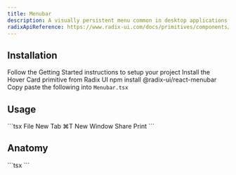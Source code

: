 ```yaml
---
title: Menubar
description: A visually persistent menu common in desktop applications that provides quick access to a consistent set of commands.
radixApiReference: https://www.radix-ui.com/docs/primitives/components/menubar#api-reference
---
```


<ComponentDemo name="Menubar" />

## <HeaderLink href="#installation">Installation</HeaderLink>

<Steps id="installation">

<Step className="inline-flex items-center gap-2 [&>p]:mt-0">
  Follow the
  <Link href={"/docs/getting-started"}>Getting Started</Link>
  instructions to setup your project
</Step>
<Step>Install the Hover Card primitive from Radix UI</Step>
<CodeCopyBlock className="mt-2 py-4">npm install @radix-ui/react-menubar</CodeCopyBlock>
<Step>
  Copy paste the following into <Code>Menubar.tsx</Code>
</Step>
<ComponentSource name="Menubar" />

</Steps>

## <HeaderLink href="#usage">Usage</HeaderLink>

<CodeCopyBlock id="usage">
  ```tsx
  <Menubar>
    <MenubarMenu>
      <MenubarTrigger>File</MenubarTrigger>
      <MenubarContent>
        <MenubarItem>
          New Tab <MenubarShortcut>⌘T</MenubarShortcut>
        </MenubarItem>
        <MenubarItem>New Window</MenubarItem>
        <MenubarSeparator />
        <MenubarItem>Share</MenubarItem>
        <MenubarSeparator />
        <MenubarItem>Print</MenubarItem>
      </MenubarContent>
    </MenubarMenu>
  </Menubar>
  ```
</CodeCopyBlock>

## <HeaderLink href="#anatomy">Anatomy</HeaderLink>

<CodeBlock id="anatomy">
  ```tsx
  <Menubar>
    <MenubarMenu>
      <MenubarTrigger></MenubarTrigger>
      <MenubarContent>
        <MenubarItem>
          <MenubarShortcut></MenubarShortcut>
        </MenubarItem>
        <MenubarSeparator />
        <MenubarSub>
          <MenubarSubTrigger></MenubarSubTrigger>
          <MenubarSubContent>
            <MenubarItem></MenubarItem>
            <MenubarItem></MenubarItem>
            <MenubarItem></MenubarItem>
          </MenubarSubContent>
        </MenubarSub>
        <MenubarCheckboxItem></MenubarCheckboxItem>
        <MenubarRadioGroup>
          <MenubarRadioItem></MenubarRadioItem>
          <MenubarRadioItem></MenubarRadioItem>
          <MenubarRadioItem></MenubarRadioItem>
        </MenubarRadioGroup>
      </MenubarContent>
    </MenubarMenu>
  </Menubar>
  ```
</CodeBlock>
